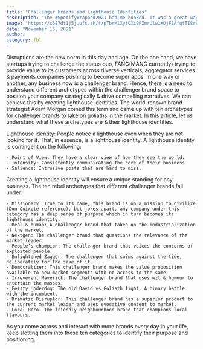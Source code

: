 ```yaml
---
title: "Challenger brands and Lighthouse Identities"
description: "The #SpotifyWrapped2021 had me hooked. It was a great way to take us on a nostalgic ride of the year."
image: "https://x687dt1j5j.ufs.sh/f/pTbrMlXytQXi0PZmrUlw1XDjFSAfqtTI8r6nlO93vEsMkUcz"
date: "November 15, 2021"
author:
category: fbl
---
```


Disruptions are the new norm in this day and age. On the one hand, we have startups trying to challenge the status quo, FANG(MANG currently) trying to provide value to its customers across diverse verticals, aggregator services & payments companies pushing to become super apps. In one way or another, any business now is a challenger brand. Hence, there is a need to understand different archetypes within the challenger brand space to position your company strategically & drive compelling narratives. We can achieve this by creating lighthouse identities. The world-renown brand strategist Adam Morgan coined this term and came up with ten archetypes for challenger brands to take on goliaths in the market. In this article, let us understand what these archetypes are & their lighthouse identities.

Lighthouse identity: People notice a lighthouse even when they are not looking for it. That, in essence, is a lighthouse identity. A lighthouse identity is contingent on the following:

    - Point of View: They have a clear view of how they see the world.
    - Intensity: Consistently communicating the core of their business
    - Salience: Intrusive posts that are hard to miss.

Creating a lighthouse identity will ensure a unique standing for any business. The ten rebel archetypes that different challenger brands fall under:

    - Missionary: True to its name, this brand is on a mission to civilize (Don Quixote reference), but jokes apart, any company under this category has a deep sense of purpose which in turn becomes its lighthouse identity.
    - Real & human: A challenger brand that takes on the industrialization of the market.
    - Nextgen: The challenger brand that questions the relevance of the market leader.
    - People’s champion: The challenger brand that voices the concerns of exploited people.
    - Enlightened Zagger: The challenger that swims against the tide, deliberately for the sake of it.
    - Democratizer: This challenger brand makes the value proposition available to new market segments with no access to the same.
    - Irreverent Maverick: The challenger brand that uses wit & humour to entertain the masses.
    - Feisty Underdog: The old David vs Goliath fight. A binary battle with the incumbent.
    - Dramatic Disruptor: This challenger brand has a superior product to the current market leader and uses evocative content to market.
    - Local Hero: The friendly neighbourhood brand that champions local flavours.

As you come across and interact with more brands every day in your life, keep slotting them into these ten categories to identify their purpose and positioning.

